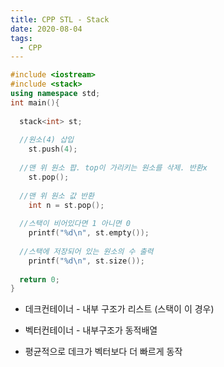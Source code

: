 ```yaml
---
title: CPP STL - Stack
date: 2020-08-04
tags:
  - CPP
---
```


```cpp
#include <iostream>
#include <stack>
using namespace std;
int main(){
	
  stack<int> st;
	
  //원소(4) 삽입
	st.push(4);
	
  //맨 위 원소 팝. top이 가리키는 원소를 삭제. 반환x
	st.pop(); 
	
  //맨 위 원소 값 반환
	int n = st.pop();
	
  //스택이 비어있다면 1 아니면 0
	printf("%d\n", st.empty());
	
  //스택에 저장되어 있는 원소의 수 출력
	printf("%d\n", st.size());
	
  return 0;
}
```



- 데크컨테이너 - 내부 구조가 리스트 (스택이 이 경우)

- 벡터컨테이너 - 내부구조가 동적배열

- 평균적으로 데크가 벡터보다 더 빠르게 동작

  